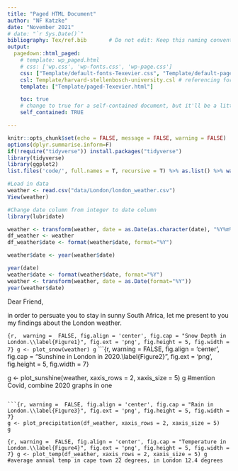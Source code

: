 ```yaml
---
title: "Paged HTML Document"
author: "NF Katzke"
date: "November 2021"
# date: "`r Sys.Date()`"
bibliography: Tex/ref.bib       # Do not edit: Keep this naming convention and location.
output:
  pagedown::html_paged:
    # template: wp_paged.html
    # css: ['wp.css', 'wp-fonts.css', 'wp-page.css']
    css: ["Template/default-fonts-Texevier.css", "Template/default-page-Texevier.css", "Template/default-Texevier.css"]
    csl: Template/harvard-stellenbosch-university.csl # referencing format used.
    template: ["Template/paged-Texevier.html"]

    toc: true
    # change to true for a self-contained document, but it'll be a litte slower for Pandoc to render
    self_contained: TRUE

---
```


```r
knitr::opts_chunk$set(echo = FALSE, message = FALSE, warning = FALSE)
options(dplyr.summarise.inform=F)
if(!require("tidyverse")) install.packages("tidyverse")
library(tidyverse)
library(ggplot2)
list.files('code/', full.names = T, recursive = T) %>% as.list() %>% walk(~source(.))
```



```r
#Load in data
weather <- read.csv("data/London/london_weather.csv")
View(weather)

#Change date column from integer to date column
library(lubridate)

weather <- transform(weather, date = as.Date(as.character(date), "%Y%m%d"))
df_weather <- weather
df_weather$date <- format(weather$date, format="%Y")

weather$date <- year(weather$date)

year(date)
weather$date <- format(weather$date, format="%Y")
weather <- transform(weather, date = as.Date(format="%Y"))
year(weather$date)
```

\newpage


Dear Friend, 

in order to persuate you to stay in sunny South Africa, let me present to you my findings about the London weather. 

```{r,  warning =  FALSE, fig.align = 'center', fig.cap = "Snow Depth in London.\\label{Figure1}", fig.ext = 'png', fig.height = 5, fig.width = 7}
g <- plot_snow(weather)
g
```
```{r,  warning =  FALSE, fig.align = 'center', fig.cap = "Sunshine in London in 2020.\\label{Figure2}", fig.ext = 'png', fig.height = 5, fig.width = 7}

g <- plot_sunshine(weather, xaxis_rows = 2, xaxis_size = 5)
g
#mention Covid, combine 2020 graphs in one 
```

```{r, warning =  FALSE, fig.align = 'center', fig.cap = "Rain in London.\\label{Figure3}", fig.ext = 'png', fig.height = 5, fig.width = 7}
g <- plot_precipitation(df_weather, xaxis_rows = 2, xaxis_size = 5)
g

```

```{r, warning =  FALSE, fig.align = 'center', fig.cap = "Temperature in London.\\label{Figure4}", fig.ext = 'png', fig.height = 5, fig.width = 7}
g <- plot_temp(df_weather, xaxis_rows = 2, xaxis_size = 5)
g
#average annual temp in cape town 22 degrees, in London 12.4 degrees
```




